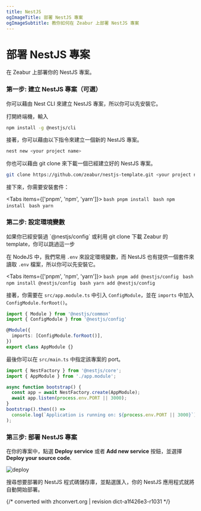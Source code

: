 ```yaml
---
title: NestJS
ogImageTitle: 部署 NestJS 專案
ogImageSubtitle: 教你如何在 Zeabur 上部署 NestJS 專案
---
```



# 部署 NestJS 專案

在 Zeabur 上部署你的 NestJS 專案。

### 第一步: 建立 NestJS 專案（可選）

你可以藉由 Nest CLI 來建立 NestJS 專案，所以你可以先安裝它。

打開終端機，輸入

```bash
npm install -g @nestjs/cli
```

接著，你可以藉由以下指令來建立一個新的 NestJS 專案。

```bash
nest new <your project name>
```

你也可以藉由 git clone 來下載一個已經建立好的 NestJS 專案。

```bash
git clone https://github.com/zeabur/nestjs-template.git <your project name>
```

接下來，你需要安裝套件：

<Tabs items={['pnpm', 'npm', 'yarn']}>
  <Tab>
    ```bash
    pnpm install
    ```
  </Tab>
  <Tab>
    ```bash
    npm install
    ```
  </Tab>
  <Tab>
    ```bash
    yarn
    ```
  </Tab>
</Tabs>

### 第二步: 設定環境變數

<Callout type="info" emoji="ℹ️">
如果你已經安裝過 `@nestjs/config` 或利用 git clone 下載 Zeabur 的 template，你可以跳過這一步
</Callout>

在 NodeJS 中，我們常用 `.env` 來設定環境變數，而 NestJS 也有提供一個套件來讀取 `.env` 檔案，所以你可以先安裝它。

<Tabs items={['pnpm', 'npm', 'yarn']}>
  <Tab>
    ```bash
    pnpm add @nestjs/config
    ```
  </Tab>
  <Tab>
    ```bash
    npm install @nestjs/config
    ```
  </Tab>
  <Tab>
    ```bash
    yarn add @nestjs/config
    ```
  </Tab>
</Tabs>

接著，你需要在 `src/app.module.ts` 中引入 `ConfigModule`，並在 `imports` 中加入 `ConfigModule.forRoot()`。

```typescript
import { Module } from '@nestjs/common'
import { ConfigModule } from '@nestjs/config'

@Module({
  imports: [ConfigModule.forRoot()],
})
export class AppModule {}
```

最後你可以在 `src/main.ts` 中指定該專案的 port。

```typescript
import { NestFactory } from '@nestjs/core';
import { AppModule } from './app.module';

async function bootstrap() {
  const app = await NestFactory.create(AppModule);
  await app.listen(process.env.PORT || 3000);
}
bootstrap().then(() =>
  console.log(`Application is running on: ${process.env.PORT || 3000}`),
);
```

### 第三步: 部署 NestJS 專案

在你的專案中，點選 **Deploy service** 或者 **Add new service** 按鈕，並選擇 **Deploy your source code**.

![deploy](/deploy/common/select-service.en-US.png)

搜尋想要部署的 NestJS 程式碼儲存庫，並點選匯入，你的 NestJS 應用程式就將自動開始部署。

{/* converted with zhconvert.org | revision dict-a1f426e3-r1031 */}
